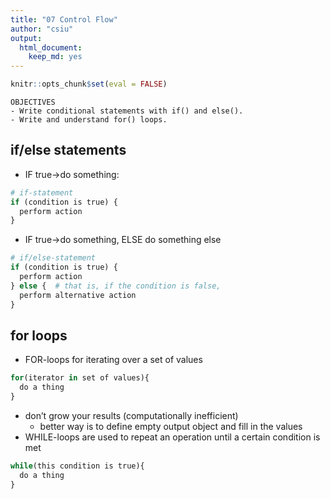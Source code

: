 ```yaml
---
title: "07 Control Flow"
author: "csiu"
output:
  html_document:
    keep_md: yes
---
```


```r
knitr::opts_chunk$set(eval = FALSE)
```

```
OBJECTIVES
- Write conditional statements with if() and else().
- Write and understand for() loops.
```

## if/else statements

- IF true->do something:
```r
# if-statement
if (condition is true) {
  perform action
}
```

- IF true->do something, ELSE do something else
```r
# if/else-statement
if (condition is true) {
  perform action
} else {  # that is, if the condition is false,
  perform alternative action
}
```

## for loops

- FOR-loops for iterating over a set of values

```r
for(iterator in set of values){
  do a thing
}
```

- don't grow your results (computationally inefficient)
    - better way is to define empty output object and fill in the values
    
- WHILE-loops are used to repeat an operation until a certain condition is met

```r
while(this condition is true){
  do a thing
}
```

